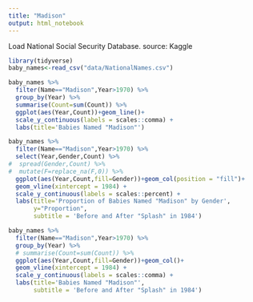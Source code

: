 ```yaml
---
title: "Madison"
output: html_notebook
---
```

Load National Social Security Database. source: Kaggle    
```r
library(tidyverse)
baby_names<-read_csv("data/NationalNames.csv")
```
```r
baby_names %>% 
  filter(Name=="Madison",Year>1970) %>% 
  group_by(Year) %>% 
  summarise(Count=sum(Count)) %>% 
  ggplot(aes(Year,Count))+geom_line()+
  scale_y_continuous(labels = scales::comma) +
  labs(title='Babies Named "Madison"')

```

```r
baby_names %>% 
  filter(Name=="Madison",Year>1970) %>% 
  select(Year,Gender,Count) %>% 
#  spread(Gender,Count) %>% 
#  mutate(F=replace_na(F,0)) %>% 
  ggplot(aes(Year,Count,fill=Gender))+geom_col(position = "fill")+
  geom_vline(xintercept = 1984) +
  scale_y_continuous(labels = scales::percent) +
  labs(title='Proportion of Babies Named "Madison" by Gender',
       y="Proportion",
       subtitle = 'Before and After "Splash" in 1984')

```

```r
baby_names %>% 
  filter(Name=="Madison",Year>1970) %>% 
  group_by(Year) %>% 
  # summarise(Count=sum(Count)) %>% 
  ggplot(aes(Year,Count,fill=Gender))+geom_col()+
  geom_vline(xintercept = 1984) +
  scale_y_continuous(labels = scales::comma) +
  labs(title='Babies Named "Madison"',
       subtitle = 'Before and After "Splash" in 1984')

```
